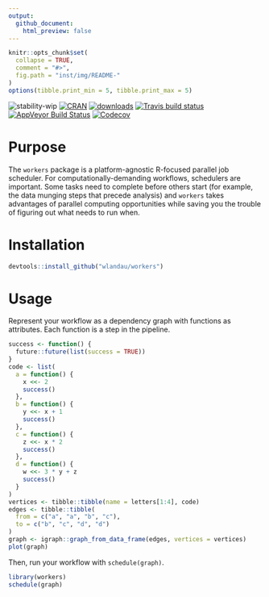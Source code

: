 ```yaml
---
output:
  github_document:
    html_preview: false
---
```


<!-- README.md is generated from README.Rmd. Please edit that file -->

```r
knitr::opts_chunk$set(
  collapse = TRUE,
  comment = "#>",
  fig.path = "inst/img/README-"
)
options(tibble.print_min = 5, tibble.print_max = 5)
```


![stability-wip](https://img.shields.io/badge/stability-work_in_progress-lightgrey.svg)
[![CRAN](http://www.r-pkg.org/badges/version/workers)](http://cran.r-project.org/package=workers)
[![downloads](http://cranlogs.r-pkg.org/badges/workers)](http://cran.rstudio.com/package=workers)
[![Travis build status](https://travis-ci.org/wlandau/workers.svg?branch=master)](https://travis-ci.org/wlandau/workers)
[![AppVeyor Build Status](https://ci.appveyor.com/api/projects/status/github/wlandau/workers?branch=master&svg=true)](https://ci.appveyor.com/project/wlandau/workers)
[![Codecov](https://codecov.io/github/wlandau/workers/coverage.svg?branch=master)](https://codecov.io/github/wlandau/workers?branch=master)

# Purpose

The `workers` package is a platform-agnostic R-focused parallel job scheduler. For computationally-demanding workflows, schedulers are important. Some tasks need to complete before others start (for example, the data munging steps that precede analysis) and `workers` takes advantages of parallel computing opportunities while saving you the trouble of figuring out what needs to run when.

# Installation

```r
devtools::install_github("wlandau/workers")
```

# Usage

Represent your workflow as a dependency graph with functions as attributes. Each function is a step in the pipeline.

```r
success <- function() {
  future::future(list(success = TRUE))
}
code <- list(
  a = function() {
    x <<- 2
    success()
  },
  b = function() {
    y <<- x + 1
    success()
  },
  c = function() {
    z <<- x * 2
    success()
  },
  d = function() {
    w <<- 3 * y + z
    success()
  }
)
vertices <- tibble::tibble(name = letters[1:4], code)
edges <- tibble::tibble(
  from = c("a", "a", "b", "c"),
  to = c("b", "c", "d", "d")
)
graph <- igraph::graph_from_data_frame(edges, vertices = vertices)
plot(graph)
```

Then, run your workflow with `schedule(graph)`.

```r
library(workers)
schedule(graph)
```
